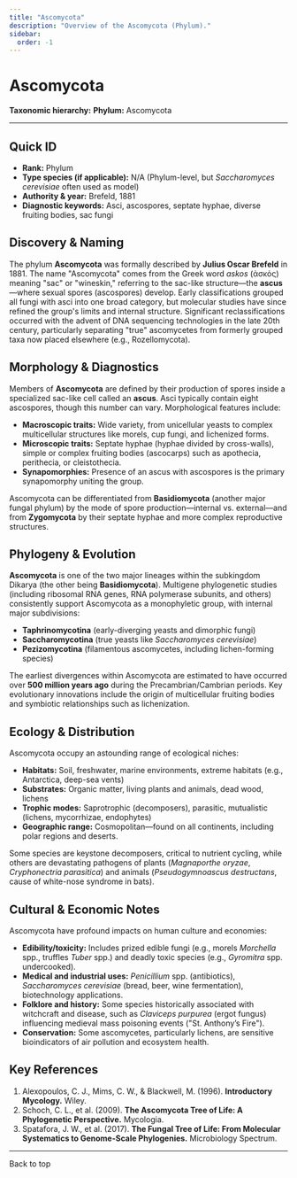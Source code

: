 ```yaml
---
title: "Ascomycota"
description: "Overview of the Ascomycota (Phylum)."
sidebar:
  order: -1
---
```



# Ascomycota <Badge variant="note" text="Phylum" />

**Taxonomic hierarchy:** **Phylum:** Ascomycota

---

## Quick ID
* **Rank:** Phylum  
* **Type species (if applicable):** N/A (Phylum-level, but _Saccharomyces cerevisiae_ often used as model)  
* **Authority & year:** Brefeld, 1881  
* **Diagnostic keywords:** Asci, ascospores, septate hyphae, diverse fruiting bodies, sac fungi  

## Discovery & Naming
The phylum **Ascomycota** was formally described by **Julius Oscar Brefeld** in 1881. The name "Ascomycota" comes from the Greek word *askos* (ἀσκός) meaning "sac" or "wineskin," referring to the sac-like structure—the **ascus**—where sexual spores (ascospores) develop. Early classifications grouped all fungi with asci into one broad category, but molecular studies have since refined the group's limits and internal structure. Significant reclassifications occurred with the advent of DNA sequencing technologies in the late 20th century, particularly separating "true" ascomycetes from formerly grouped taxa now placed elsewhere (e.g., Rozellomycota).

## Morphology & Diagnostics
Members of **Ascomycota** are defined by their production of spores inside a specialized sac-like cell called an **ascus**. Asci typically contain eight ascospores, though this number can vary. Morphological features include:

- **Macroscopic traits:** Wide variety, from unicellular yeasts to complex multicellular structures like morels, cup fungi, and lichenized forms.
- **Microscopic traits:** Septate hyphae (hyphae divided by cross-walls), simple or complex fruiting bodies (ascocarps) such as apothecia, perithecia, or cleistothecia.
- **Synapomorphies:** Presence of an ascus with ascospores is the primary synapomorphy uniting the group.

Ascomycota can be differentiated from **Basidiomycota** (another major fungal phylum) by the mode of spore production—internal vs. external—and from **Zygomycota** by their septate hyphae and more complex reproductive structures.

## Phylogeny & Evolution
**Ascomycota** is one of the two major lineages within the subkingdom Dikarya (the other being **Basidiomycota**). Multigene phylogenetic studies (including ribosomal RNA genes, RNA polymerase subunits, and others) consistently support Ascomycota as a monophyletic group, with internal major subdivisions:

- **Taphrinomycotina** (early-diverging yeasts and dimorphic fungi)
- **Saccharomycotina** (true yeasts like _Saccharomyces cerevisiae_)
- **Pezizomycotina** (filamentous ascomycetes, including lichen-forming species)

The earliest divergences within Ascomycota are estimated to have occurred over **500 million years ago** during the Precambrian/Cambrian periods. Key evolutionary innovations include the origin of multicellular fruiting bodies and symbiotic relationships such as lichenization.

## Ecology & Distribution
Ascomycota occupy an astounding range of ecological niches:

- **Habitats:** Soil, freshwater, marine environments, extreme habitats (e.g., Antarctica, deep-sea vents)
- **Substrates:** Organic matter, living plants and animals, dead wood, lichens
- **Trophic modes:** Saprotrophic (decomposers), parasitic, mutualistic (lichens, mycorrhizae, endophytes)
- **Geographic range:** Cosmopolitan—found on all continents, including polar regions and deserts.

Some species are keystone decomposers, critical to nutrient cycling, while others are devastating pathogens of plants (_Magnaporthe oryzae_, _Cryphonectria parasitica_) and animals (_Pseudogymnoascus destructans_, cause of white-nose syndrome in bats).

## Cultural & Economic Notes
Ascomycota have profound impacts on human culture and economies:

- **Edibility/toxicity:** Includes prized edible fungi (e.g., morels _Morchella_ spp., truffles _Tuber_ spp.) and deadly toxic species (e.g., _Gyromitra_ spp. undercooked).
- **Medical and industrial uses:** _Penicillium_ spp. (antibiotics), _Saccharomyces cerevisiae_ (bread, beer, wine fermentation), biotechnology applications.
- **Folklore and history:** Some species historically associated with witchcraft and disease, such as _Claviceps purpurea_ (ergot fungus) influencing medieval mass poisoning events ("St. Anthony’s Fire").
- **Conservation:** Some ascomycetes, particularly lichens, are sensitive bioindicators of air pollution and ecosystem health.

## Key References
1. Alexopoulos, C. J., Mims, C. W., & Blackwell, M. (1996). **Introductory Mycology.** Wiley.  
2. Schoch, C. L., et al. (2009). **The Ascomycota Tree of Life: A Phylogenetic Perspective.** Mycologia.  
3. Spatafora, J. W., et al. (2017). **The Fungal Tree of Life: From Molecular Systematics to Genome-Scale Phylogenies.** Microbiology Spectrum.  

---

<LinkButton href="#top" variant="minimal" icon="arrow-up">
  Back to top
</LinkButton>
